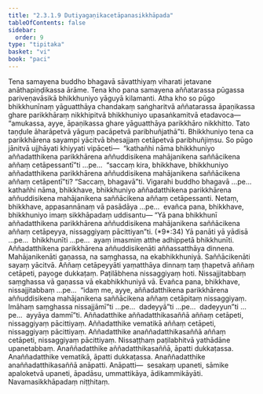 ```yaml
---
title: "2.3.1.9 Dutiyagaṇikacetāpanasikkhāpada"
tableOfContents: false
sidebar:
  order: 9
type: "tipitaka"
basket: "vi"
book: "paci"
---
```



<DynamicBreadcrumb />

<Division number="773" book="paci" e="ch" v="2" p="332">

<Paragraph number="2517" book="paci">
Tena samayena buddho bhagavā sāvatthiyaṃ viharati jetavane anāthapiṇḍikassa ārāme. Tena kho pana samayena aññatarassa pūgassa pariveṇavāsikā bhikkhuniyo yāguyā kilamanti. Atha kho so pūgo bhikkhunīnaṃ yāguatthāya chandakaṃ saṅgharitvā aññatarassa āpaṇikassa ghare parikkhāraṃ nikkhipitvā bhikkhuniyo upasaṅkamitvā etadavoca—  “amukassa, ayye, āpaṇikassa ghare yāguatthāya parikkhāro nikkhitto. Tato taṇḍule āharāpetvā yāguṃ pacāpetvā paribhuñjathā”ti. Bhikkhuniyo tena ca parikkhārena sayampi yācitvā bhesajjaṃ cetāpetvā paribhuñjiṃsu.
</Paragraph>

<Paragraph number="2518" book="paci">
So pūgo jānitvā ujjhāyati khiyyati vipāceti—  “kathañhi nāma bhikkhuniyo aññadatthikena parikkhārena aññuddisikena mahājanikena saññācikena aññaṃ cetāpessantī”ti …pe…  “saccaṃ kira, bhikkhave, bhikkhuniyo aññadatthikena parikkhārena aññuddisikena mahājanikena saññācikena aññaṃ cetāpentī”ti? “Saccaṃ, bhagavā”ti. Vigarahi buddho bhagavā …pe…  kathañhi nāma, bhikkhave, bhikkhuniyo aññadatthikena parikkhārena aññuddisikena mahājanikena saññācikena aññaṃ cetāpessanti. Netaṃ, bhikkhave, appasannānaṃ vā pasādāya …pe…  evañca pana, bhikkhave, bhikkhuniyo imaṃ sikkhāpadaṃ uddisantu—
</Paragraph>

</Division>
<Division number="774" book="paci" e="ch" v="2" p="332">

<Paragraph number="2519" book="paci">
<Emphasis>“Yā pana bhikkhunī aññadatthikena parikkhārena aññuddisikena mahājanikena saññācikena aññaṃ cetāpeyya, nissaggiyaṃ pācittiyan”</Emphasis>ti. (*9*:<Emphasis>34</Emphasis>)
</Paragraph>

</Division>
<Division number="775" book="paci" e="ch" v="2" p="332">

<Paragraph number="2520" book="paci">
<Emphasis>Yā panā</Emphasis>ti yā yādisā …pe…  <Emphasis>bhikkhunī</Emphasis>ti …pe…  ayaṃ imasmiṃ atthe adhippetā bhikkhunīti.
</Paragraph>

<Paragraph number="2521" book="paci">
<Emphasis>Aññadatthikena parikkhārena aññuddisikenā</Emphasis>ti aññassatthāya dinnena.
</Paragraph>

<Paragraph number="2522" book="paci">
<Emphasis>Mahājanikenā</Emphasis>ti gaṇassa, na saṃghassa, na ekabhikkhuniyā.
</Paragraph>

<Paragraph number="2523" book="paci">
<Emphasis>Saññācikenā</Emphasis>ti sayaṃ yācitvā.
</Paragraph>

<Paragraph number="2524" book="paci">
<Emphasis>Aññaṃ cetāpeyyā</Emphasis>ti yaṃatthāya dinnaṃ taṃ ṭhapetvā aññaṃ cetāpeti, payoge dukkaṭaṃ. Paṭilābhena nissaggiyaṃ hoti. Nissajjitabbaṃ saṃghassa vā gaṇassa vā ekabhikkhuniyā vā. Evañca pana, bhikkhave, nissajjitabbaṃ …pe…  “idaṃ me, ayye, aññadatthikena parikkhārena aññuddisikena mahājanikena saññācikena aññaṃ cetāpitaṃ nissaggiyaṃ. Imāhaṃ saṃghassa nissajjāmī”ti …pe…  dadeyyā”ti …pe…  dadeyyun”ti …pe…  ayyāya dammī”ti.
</Paragraph>

</Division>
<Division number="776" book="paci" e="ch" v="2" p="333">

<Paragraph number="2525" book="paci">
Aññadatthike aññadatthikasaññā aññaṃ cetāpeti, nissaggiyaṃ pācittiyaṃ. Aññadatthike vematikā aññaṃ cetāpeti, nissaggiyaṃ pācittiyaṃ. Aññadatthike anaññadatthikasaññā aññaṃ cetāpeti, nissaggiyaṃ pācittiyaṃ. Nissaṭṭhaṃ paṭilabhitvā yathādāne upanetabbaṃ.
</Paragraph>

<Paragraph number="2526" book="paci">
Anaññadatthike aññadatthikasaññā, āpatti dukkaṭassa. Anaññadatthike vematikā, āpatti dukkaṭassa. Anaññadatthike anaññadatthikasaññā anāpatti.
</Paragraph>

</Division>
<Division number="777" book="paci" e="ch" v="2" p="333">

<Paragraph number="2527" book="paci">
Anāpatti—  sesakaṃ upaneti, sāmike apaloketvā upaneti, āpadāsu, ummattikāya, ādikammikāyāti.

</Paragraph>
</Division>

<Paragraph number="2528" type="center" book="paci">
Navamasikkhāpadaṃ niṭṭhitaṃ.
</Paragraph>